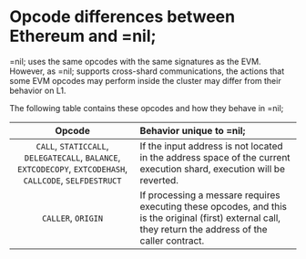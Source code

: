# Opcode differences between Ethereum and =nil;

=nil; uses the same opcodes with the same signatures as the EVM. However, as =nil; supports cross-shard communications, the actions that some EVM opcodes may perform inside the cluster may differ from their behavior on L1.

The following table contains these opcodes and how they behave in =nil;

| Opcode | Behavior unique to =nil; |
|:--:|:--|
| `CALL`, `STATICCALL`, `DELEGATECALL`, `BALANCE`, `EXTCODECOPY`, `EXTCODEHASH`, `CALLCODE`, `SELFDESTRUCT` | If the input address is not located in the address space of the current execution shard, execution will be reverted. |
| `CALLER`, `ORIGIN` | If processing a messare requires executing these opcodes, and this is the original (first) external call, they return the address of the caller contract. |
